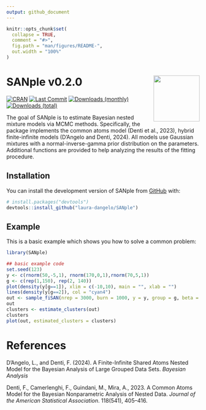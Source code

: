 ```yaml
---
output: github_document
---
```


<!-- README.md is generated from README.Rmd. Please edit that file -->

```r
knitr::opts_chunk$set(
  collapse = TRUE,
  comment = "#>",
  fig.path = "man/figures/README-",
  out.width = "100%"
)
```

# SANple v0.2.0 <img src="man/figures/sanple_draft.png" align="right" width="120" />

<!-- badges: start
[![R-CMD-check](https://github.com/laura-dangelo/SANple/actions/workflows/R-CMD-check.yaml/badge.svg)](https://github.com/laura-dangelo/SANple/actions/workflows/R-CMD-check.yaml)
-->
[![CRAN](https://www.r-pkg.org/badges/version/SANple)](https://cran.r-project.org/package=SANple)
[![Last Commit](https://img.shields.io/github/last-commit/laura-dangelo/SANple)](https://github.com/laura-dangelo/SANple)
[![Downloads (monthly)](https://cranlogs.r-pkg.org/badges/SANple?color=brightgreen)](https://www.r-pkg.org/pkg/SANple)
[![Downloads (total)](https://cranlogs.r-pkg.org/badges/grand-total/SANple?color=brightgreen)](https://www.r-pkg.org/pkg/SANple)
<!-- badges: end -->
  
   
The goal of SANple is to estimate Bayesian nested mixture models via MCMC methods. Specifically, the package implements the common atoms model (Denti et al., 2023), hybrid finite-infinite models (D'Angelo and Denti, 2024). All models use Gaussian mixtures with a normal-inverse-gamma prior distribution on the parameters. Additional functions are provided to help analyzing the results of the fitting procedure.

## Installation

You can install the development version of SANple from [GitHub](https://github.com/) with:

``` r
# install.packages("devtools")
devtools::install_github("laura-dangelo/SANple")
```

## Example

This is a basic example which shows you how to solve a common problem:

```r
library(SANple)

## basic example code
set.seed(123)
y <- c(rnorm(50,-5,1), rnorm(170,0,1),rnorm(70,5,1))
g <- c(rep(1,150), rep(2, 140))
plot(density(y[g==1]), xlim = c(-10,10), main = "", xlab = "")
lines(density(y[g==2]), col = "cyan4")
out <- sample_fiSAN(nrep = 3000, burn = 1000, y = y, group = g, beta = 1)
out 
clusters <- estimate_clusters(out)
clusters
plot(out, estimated_clusters = clusters)
```

# References

D’Angelo, L., and Denti, F. (2024). A Finite-Infinite Shared Atoms Nested Model for the Bayesian Analysis of Large Grouped Data Sets. *Bayesian Analysis* \doi{10.1214/24-BA1458}

Denti, F., Camerlenghi, F., Guindani, M., Mira, A., 2023. A Common Atoms Model for the Bayesian Nonparametric Analysis of Nested Data. *Journal of the American Statistical Association*. 118(541), 405–416. \doi{10.1080/01621459.2021.1933499}
